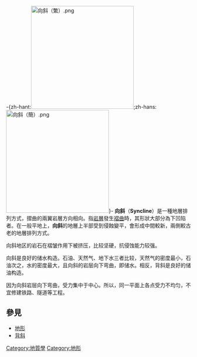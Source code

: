 -{zh-hant:[[File:向斜（繁）.png|280px]];zh-hans:[[File:向斜（簡）.png|280px]]}-
'''向斜'''（'''Syncline'''）是一種地層排列方式，摺曲的兩翼岩層方向相向。指[[岩層|岩層]]發生[[褶曲|褶曲]]時，其形狀大部分為下凹陷者。在一般平地上，'''向斜'''的地層上半部受到侵蝕變平，會形成中間較新，兩側較古老的地層排列方式。

向斜地区的岩石在褶皱作用下被挤压，比较坚硬，抗侵蚀能力较强。

向斜是良好的储水构造。石油、天然气、地下水三者比较，天然气的密度最小，石油次之，水的密度最大，且向斜的岩层向下弯曲，即储水。相反，背斜是良好的储油构造。

因为向斜岩层向下弯曲，受力集中于中心。所以，同一平面上各点受力不均匀，不宜修建铁路、隧道等工程。

== 參見 ==
* [[地形|地形]]
* [[背斜|背斜]]

{{geo-term-stub}}

[[Category:地質學|Category:地質學]]
[[Category:地形|Category:地形]]
